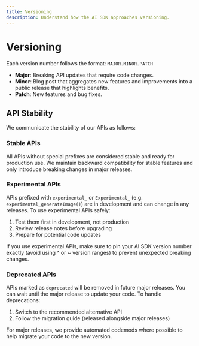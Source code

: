 ```yaml
---
title: Versioning
description: Understand how the AI SDK approaches versioning.
---
```


# Versioning

Each version number follows the format: `MAJOR.MINOR.PATCH`

- **Major**: Breaking API updates that require code changes.
- **Minor**: Blog post that aggregates new features and improvements into a public release that highlights benefits.
- **Patch**: New features and bug fixes.

## API Stability

We communicate the stability of our APIs as follows:

### Stable APIs

All APIs without special prefixes are considered stable and ready for production use. We maintain backward compatibility for stable features and only introduce breaking changes in major releases.

### Experimental APIs

APIs prefixed with `experimental_` or `Experimental_` (e.g. `experimental_generateImage()`) are in development and can change in any releases. To use experimental APIs safely:

1. Test them first in development, not production
2. Review release notes before upgrading
3. Prepare for potential code updates

<Note type="warning">
  If you use experimental APIs, make sure to pin your AI SDK version number
  exactly (avoid using ^ or ~ version ranges) to prevent unexpected breaking
  changes.
</Note>

### Deprecated APIs

APIs marked as `deprecated` will be removed in future major releases. You can wait until the major release to update your code. To handle deprecations:

1. Switch to the recommended alternative API
2. Follow the migration guide (released alongside major releases)

<Note>
  For major releases, we provide automated codemods where possible to help
  migrate your code to the new version.
</Note>
